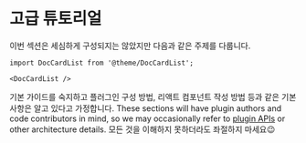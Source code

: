 # 고급 튜토리얼

이번 섹션은 세심하게 구성되지는 않았지만 다음과 같은 주제를 다룹니다.

```mdx-code-block
import DocCardList from '@theme/DocCardList';

<DocCardList />
```

기본 가이드를 숙지하고 플러그인 구성 방법, 리액트 컴포넌트 작성 방법 등과 같은 기본 사항은 알고 있다고 가정합니다. These sections will have plugin authors and code contributors in mind, so we may occasionally refer to [plugin APIs](../api/plugin-methods/README.mdx) or other architecture details. 모든 것을 이해하지 못하더라도 좌절하지 마세요😉
